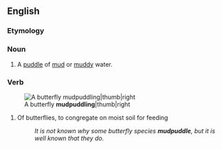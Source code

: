 ==English==

===Etymology===
{{compound|en|mud|puddle}}

===Noun===
{{en-noun}}

# A [[puddle]] of [[mud]] or [[muddy]] water.

===Verb===
{{en-verb|mudpuddl}}
[[Image:Papilio crino Melagiri TN IMG 6325.jpg|A butterfly '''mudpuddling'''|thumb|right]]

# Of butterflies, to congregate on moist soil for feeding
#: {{rfex|lang=en}}
#: ''It is not known why some butterfly species '''mudpuddle''', but it is well known that they do.''